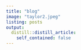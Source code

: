 ```yaml
---
title: "blog"
image: "taylor2.jpeg"
listing: posts
output:
  distill::distill_article:
    self_contained: false
---
```


